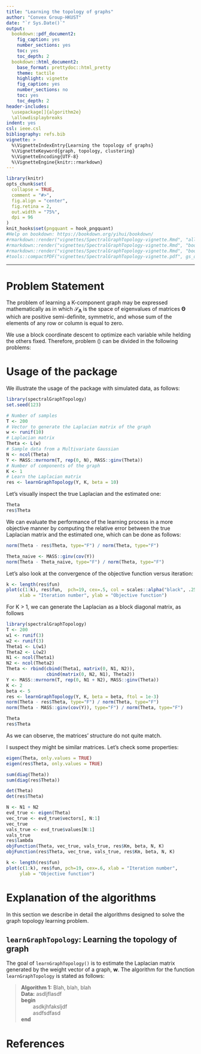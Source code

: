 ```yaml
---
title: "Learning the topology of graphs"
author: "Convex Group-HKUST"
date: "`r Sys.Date()`"
output:
  bookdown::pdf_document2:
    fig_caption: yes
    number_sections: yes
    toc: yes
    toc_depth: 2
  bookdown::html_document2:
    base_format: prettydoc::html_pretty
    theme: tactile
    highlight: vignette
    fig_caption: yes
    number_sections: no
    toc: yes
    toc_depth: 2
header-includes:
  \usepackage[]{algorithm2e}
  \allowdisplaybreaks
indent: yes
csl: ieee.csl
bibliography: refs.bib
vignette: >
  %\VignetteIndexEntry{Learning the topology of graphs}
  %\VignetteKeyword{graph, topology, clustering}
  %\VignetteEncoding{UTF-8}
  %\VignetteEngine{knitr::rmarkdown}
---
```


```r
library(knitr)
opts_chunk$set(
  collapse = TRUE,
  comment = "#>",
  fig.align = "center",
  fig.retina = 2,
  out.width = "75%",
  dpi = 96
)
knit_hooks$set(pngquant = hook_pngquant)
#Help on bookdown: https://bookdown.org/yihui/bookdown/
#rmarkdown::render("vignettes/SpectralGraphTopology-vignette.Rmd", "all")
#rmarkdown::render("vignettes/SpectralGraphTopology-vignette.Rmd", "bookdown::html_document2")
#rmarkdown::render("vignettes/SpectralGraphTopology-vignette.Rmd", "bookdown::pdf_document2")
#tools::compactPDF("vignettes/SpectralGraphTopology-vignette.pdf", gs_quality = "ebook")
```

-----------

# Problem Statement

The problem of learning a K-component graph may be expressed mathematically as
\begin{align}
& \texttt{minimize}_{\mathbf{w}, \boldsymbol{\Lambda}, \mathbf{U}} - \log \det(\boldsymbol{\Lambda})
+ \mathrm{tr}\left(\mathbf{K}\mathcal{L}\mathbf{w}\right)
+ \frac{\beta}{2}||\mathcal{L}\mathbf{w} - \mathbf{U}\boldsymbol{\Lambda}\mathbf{U}^{T}||^{2}_{F} \label{eq:opt-prob}\\
& \texttt{subject to} ~ \mathbf{w} \geq 0, \boldsymbol{\Lambda} \in \mathcal{S}_{\boldsymbol{\Lambda}},
\mathbf{U}^{T}\mathbf{U} = \mathbf{I},
\end{align}
in which $\mathcal{S}_{\boldsymbol{\Lambda}}$ is the space of eigenvalues of matrices
$\boldsymbol{\Theta}$ which are positive semi-definite, symmetric, and whose sum of the elements of
any row or column is equal to zero.

We use a block coordinate descent to optimize each variable while helding the others fixed.
Therefore, problem (\ref{opt-prob}) can be divided in the following problems:


# Usage of the package
We illustrate the usage of the package with simulated data, as follows:
```r
library(spectralGraphTopology)
set.seed(123)

# Number of samples
T <- 200
# Vector to generate the Laplacian matrix of the graph
w <- runif(10)
# Laplacian matrix
Theta <- L(w)
# Sample data from a Multivariate Gaussian
N <- ncol(Theta)
Y <- MASS::mvrnorm(T, rep(0, N), MASS::ginv(Theta))
# Number of components of the graph
K <- 1
# Learn the Laplacian matrix
res <- learnGraphTopology(Y, K, beta = 10)
```

Let's visually inspect the true Laplacian and the estimated one:
```r
Theta
res$Theta
```

We can evaluate the performance of the learning process in a more objective manner
by computing the relative error between the true Laplacian matrix and the estimated one,
which can be done as follows:
```r
norm(Theta - res$Theta, type="F") / norm(Theta, type="F")

Theta_naive <- MASS::ginv(cov(Y))
norm(Theta - Theta_naive, type="F") / norm(Theta, type="F")
```

Let's also look at the convergence of the objective function versus iteration:
```r
k <- length(res$fun)
plot(c(1:k), res$fun,  pch=19, cex=.5, col = scales::alpha("black", .25),
     xlab = "Iteration number", ylab = "Objective function")
```

For K > 1, we can generate the Laplacian as a block diagonal matrix, as follows
```r
library(spectralGraphTopology)
T <- 200
w1 <- runif(3)
w2 <- runif(3)
Theta1 <- L(w1)
Theta2 <- L(w2)
N1 <- ncol(Theta1)
N2 <- ncol(Theta2)
Theta <- rbind(cbind(Theta1, matrix(0, N1, N2)),
               cbind(matrix(0, N2, N1), Theta2))
Y <- MASS::mvrnorm(T, rep(0, N1 + N2), MASS::ginv(Theta))
K <- 2
beta <- 5
res <- learnGraphTopology(Y, K, beta = beta, ftol = 1e-3)
norm(Theta - res$Theta, type="F") / norm(Theta, type="F")
norm(Theta - MASS::ginv(cov(Y)), type="F") / norm(Theta, type="F")
```

```r
Theta
res$Theta
```

As we can observe, the matrices' structure do not quite match.

I suspect they might be similar matrices. Let's check some properties:

```r
eigen(Theta, only.values = TRUE)
eigen(res$Theta, only.values = TRUE)
```

```r
sum(diag(Theta))
sum(diag(res$Theta))
```

```r
det(Theta)
det(res$Theta)
```

```r
N <- N1 + N2
evd_true <- eigen(Theta)
vec_true <- evd_true$vectors[, N:1]
vec_true
vals_true <- evd_true$values[N:1]
vals_true
res$lambda
objFunction(Theta, vec_true, vals_true, res$Km, beta, N, K)
objFunction(res$Theta, vec_true, vals_true, res$Km, beta, N, K)
```


```r
k <- length(res$fun)
plot(c(1:k), res$fun, pch=19, cex=.6, xlab = "Iteration number",
     ylab = "Objective function")
```



# Explanation of the algorithms

In this section we describe in detail the algorithms designed to solve the
graph topology learning problem.

## `learnGraphTopology`: Learning the topology of graph

The goal of `learnGraphTopology()` is to estimate the Laplacian matrix generated
by the weight vector of a graph, $\mathbf{w}$. The algorithm for the function `learnGraphTopology`
is stated as follows:

> **Algorithm 1:** Blah, blah, blah  
  **Data:** asdljflasdf  
  **begin**  
  &nbsp; &nbsp; &nbsp; &nbsp; asdkjhfaksljdf  
  &nbsp; &nbsp; &nbsp; &nbsp; asdfsdfasd  
  **end**

\begin{algorithm}[H]
 \DontPrintSemicolon
 \KwData{$\mathbf{Y}$ (data matrix), $K$ (\#\{components\}), $\beta$ (regularization term),
 $\mathbf{w}_0$, $\boldsymbol{\lambda}_0$, $\mathbf{U}_0$ (initial parameter estimates),
 $\alpha_1$, $\alpha_2$ (lower and upper bound on the eigenvalues of the Laplacian matrix),
 $\rho$ (how much to increase beta per iteration)}
 \KwResult{$\boldsymbol{\Theta}$ (Laplacian matrix)}
 $N \gets \texttt{ncol}(\mathbf{Y})$\;
 \While{objective function do not converged or max \#\{iterations\} not reached}{
   $k \gets 0$\;
   \While{parameters do not converged or max \#\{iterations\} not reached}{
  $\mathbf{w}^{(k+1)} \gets \texttt{w\_update}(\mathbf{w}^{(k)}, \mathbf{U}^{(k)}, \boldsymbol{\lambda}^{(k)}, \beta, N, \mathbf{K})$\;
  $\mathbf{U}^{(k+1)} \gets \texttt{U\_update}(\mathbf{w}^{(k+1)}, N)$\;
  $\boldsymbol{\lambda}^{(k+1)} \gets \texttt{lambda\_update}(\mathbf{w}^{(k+1)},
  \mathbf{U}^{(k+1)}, \alpha_1, \alpha_2, \beta,N, K)$\;
  $k \gets k + 1$\;
  }
  $\beta \gets \beta (\rho + 1)$\;
 }
 \Return $\mathcal{L}(\mathbf{w}^{(k+1)})$\;
\end{algorithm}

\begin{algorithm}[H]
  \DontPrintSemicolon
  \SetKwFunction{Fwupdate}{\texttt{w\_update}}
  \SetKwProg{Fn}{Function}{:}{}
  \Fn{\Fwupdate{$\mathbf{w}, \mathbf{U}, \boldsymbol{\lambda}, \beta, N, \mathbf{K}$}}{
        $\nabla_{\mathbf{w}}f \gets \mathcal{L}^{\star}\left(\mathcal{L}\left(\mathbf{w}\right)
                        - \mathbf{U}  \texttt{diag}(\boldsymbol{\lambda}) {\mathbf{U}^{T}}
                        + \dfrac{\mathbf{K}}{\beta}\right)$\;
        \KwRet $\texttt{max}\left(0, \mathbf{w} - \dfrac{\nabla_{\mathbf{w}}f}{2N}\right)$\;
  }
  \;
\end{algorithm}

\begin{algorithm}[H]
  \DontPrintSemicolon
  \SetKwFunction{FwUupdate}{\texttt{U\_update}}
  \SetKwProg{Fn}{Function}{:}{}
  \Fn{\FwUupdate{$\mathbf{w}, N$}}{
        \KwRet \texttt{eigen}$(\mathcal{L}(\mathbf{w}))$\$\texttt{vectors}$[, N:1]$\;
  }
  \;
\end{algorithm}

\begin{algorithm}[H]
  \DontPrintSemicolon
  \SetKwFunction{Fwlambdaupdate}{\texttt{lambda\_update}}
  \SetKwProg{Fn}{Function}{:}{}
  \Fn{\Fwlambdaupdate{$\mathbf{w}, \mathbf{U}, \alpha_1, \alpha_2, \beta, N, K$}}{
        $\mathbf{d} \gets \texttt{diag}\left(\mathbf{U}^{T} \mathcal{L}(\mathbf{w})\mathbf{U}\right)$\;
        $\boldsymbol{\lambda} \gets \frac{1}{2}\left(\mathbf{d} +
                \sqrt{\mathbf{d} \odot \mathbf{d} + \frac{4}{\beta}}\right)$\;
        \eIf{$\boldsymbol{\lambda}$ has its elements in increasing order} {
            \KwRet $\boldsymbol{\lambda}$\;
        } {
            set to $\alpha_1$ the elements of $\boldsymbol{\lambda}$
            whose values are less than $\alpha_1$ \;
            set to $\alpha_2$ the elements of $\boldsymbol{\lambda}$
            whose values are greater than $\alpha_2$\;
        }
        \eIf{$\boldsymbol{\lambda}$ has its elements in increasing order} {
            \KwRet $\boldsymbol{\lambda}$\;
        } {
            $\mathbf{raise}$ \texttt{Exception}(\textit{"eigenvalues are not in increasing order"})\;
        }
  }
  \;
\end{algorithm}

# References {-}
\setlength{\parindent}{-0.2in}
\setlength{\leftskip}{0.2in}
\setlength{\parskip}{8pt}
\noindent
